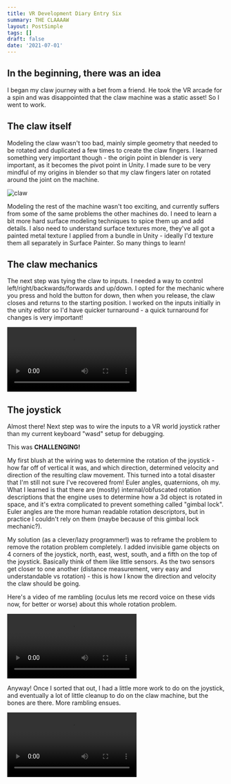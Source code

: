 ```yaml
---
title: VR Development Diary Entry Six
summary: THE CLAAAAW
layout: PostSimple
tags: []
draft: false
date: '2021-07-01'
---
```


## In the beginning, there was an idea

I began my claw journey with a bet from a friend. He took the VR arcade for a spin and was disappointed that the claw machine was a static asset! So I went to work.

## The claw itself

Modeling the claw wasn't too bad, mainly simple geometry that needed to be rotated and duplicated a few times to create the claw fingers. I learned something very important though - the origin point in blender is very important, as it becomes the pivot point in Unity. I made sure to be very mindful of my origins in blender so that my claw fingers later on rotated around the joint on the machine.

![claw](/static/images/vr/claw.png)

Modeling the rest of the machine wasn't too exciting, and currently suffers from some of the same problems the other machines do. I need to learn a bit more hard surface modeling techniques to spice them up and add details. I also need to understand surface textures more, they've all got a painted metal texture I applied from a bundle in Unity - ideally I'd texture them all separately in Surface Painter. So many things to learn!

## The claw mechanics

The next step was tying the claw to inputs. I needed a way to control left/right/backwards/forwards and up/down. I opted for the mechanic where you press and hold the button for down, then when you release, the claw closes and returns to the starting position. I worked on the inputs initially in the unity editor so I'd have quicker turnaround - a quick turnaround for changes is very important!

<video controls>
    <source src="/static/videos/vr/claw-mechanics.mp4"/>
</video>

## The joystick

Almost there! Next step was to wire the inputs to a VR world joystick rather than my current keyboard "wasd" setup for debugging.

This was **CHALLENGING!**

My first blush at the wiring was to determine the rotation of the joystick - how far off of vertical it was, and which direction, determined velocity and direction of the resulting claw movement. This turned into a total disaster that I'm still not sure I've recovered from! Euler angles, quaternions, oh my. What I learned is that there are (mostly) internal/obfuscated rotation descriptions that the engine uses to determine how a 3d object is rotated in space, and it's extra complicated to prevent something called "gimbal lock". Euler angles are the more human readable rotation descriptors, but in practice I couldn't rely on them (maybe because of this gimbal lock mechanic?).

My solution (as a clever/lazy programmer!) was to reframe the problem to remove the rotation problem completely. I added invisible game objects on 4 corners of the joystick, north, east, west, south, and a fifth on the top of the joystick. Basically think of them like little sensors. As the two sensors get closer to one another (distance measurement, very easy and understandable vs rotation) - this is how I know the direction and velocity the claw should be going.

Here's a video of me rambling (oculus lets me record voice on these vids now, for better or worse) about this whole rotation problem.

<video controls>
    <source src="/static/videos/vr/claw-ramble-one.mp4"/>
</video>

Anyway! Once I sorted that out, I had a little more work to do on the joystick, and eventually a lot of little cleanup to do on the claw machine, but the bones are there. More rambling ensues.

<video controls>
    <source src="/static/videos/vr/claw-ramble-two.mp4"/>
</video>